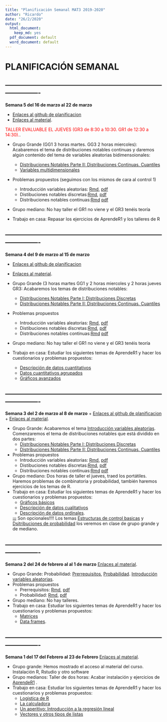 ```yaml
---
title: "Planificación Semanal MAT3 2019-2020"
author: "Ricardo"
date: "26/2/2020"
output:
  html_document:
    keep_md: yes
  pdf_document: default
  word_document: default
---
```





**PLANIFICACIÓN SEMANAL** 
==========================================

----------------------------------------------------------------------------------------
----------------------------------------------------------------------------------------


**Semana 5 del 16 de marzo al 22 de marzo** 

  + [Enlaces al  github de planificacion](https://www.github.com/ricuib/mat3)
  + [Enlaces al material](https://ricuib.github.io/Enlaces/).

 <span style="color:red">TALLER EVALUABLE EL JUEVES (GR3 de 8:30 a 10:30. GR1 de 12:30 a 14:30).</span>.

* Grupo Grande (GG1 3 horas martes. GG3  2 horas miercoles): 
Acabaremos  el tema de  distribuciones notables continuas y  daremos algún contenido del tema de variables aleatorias  bidimensoionales: 
  + [Distribuciones Notables Parte II: Distribuciones Continuas. Cuantiles](https://joanby.github.io/probabilidad/Tema_3_2_Notables#1)
  + [Variables multidimensionales](https://joanby.github.io/probabilidad/Tema_5_Varias_Variables#1)

* Problemas propuestos (seguimos con los mismos de cara al control 1)
  + Introducción variables aleatorias: [Rmd](https://github.com/joanby/probabilidad/blob/master/ejercicios/Tema%202%20-%20Variables%20Aleatorias.Rmd), 
[pdf](https://github.com/joanby/probabilidad/blob/master/ejercicios/Tema-2---Variables-Aleatorias.pdf)
  + Distibuciones notables discretas:[Rmd](https://github.com/joanby/probabilidad/blob/master/ejercicios/Tema%203%20-%20Notables_discretas.Rmd), [pdf](https://github.com/joanby/probabilidad/blob/master/ejercicios/Tema-3---Notables_discretas.pdf)
  + Distribuciones notables continuas:[Rmd](https://github.com/joanby/probabilidad/blob/master/ejercicios/Tema%203%20-%20Notables_continuas.Rmd)
[pdf](https://github.com/joanby/probabilidad/blob/master/ejercicios/Tema-3---Notables_continuas.pdf)

* Grupo mediano:  No hay  taller el GR1 no viene y el GR3  tenéis teoría

* Trabajo en casa: Repasar los ejercicios de AprendeR1 y  los talleres de R

----------------------------------------------------------------------------------------
----------------------------------------------------------------------------------------





**Semana 4 del 9 de marzo al 15 de marzo** 

  + [Enlaces al  github de planificacion](https://www.github.com/ricuib/mat3)
  + [Enlaces al material](https://ricuib.github.io/Enlaces/).


* Grupo Grande (3 horas martes GG1 y 2 horas miercoles y  2 horas jueves GR3: 
Acabaremos  los temas de  distribuciones notables: 
  + [Distribuciones Notables Parte I: Distribuciones Discretas](https://joanby.github.io/probabilidad/Tema_3_1_Notables#1)
  + [Distribuciones Notables Parte II: Distribuciones Continuas. Cuantiles](https://joanby.github.io/probabilidad/Tema_3_2_Notables#1)

* Problemas propuestos
  + Introducción variables aleatorias: [Rmd](https://github.com/joanby/probabilidad/blob/master/ejercicios/Tema%202%20-%20Variables%20Aleatorias.Rmd), 
[pdf](https://github.com/joanby/probabilidad/blob/master/ejercicios/Tema-2---Variables-Aleatorias.pdf)
  + Distibuciones notables discretas:[Rmd](https://github.com/joanby/probabilidad/blob/master/ejercicios/Tema%203%20-%20Notables_discretas.Rmd), [pdf](https://github.com/joanby/probabilidad/blob/master/ejercicios/Tema-3---Notables_discretas.pdf)
  + Distribuciones notables continuas:[Rmd](https://github.com/joanby/probabilidad/blob/master/ejercicios/Tema%203%20-%20Notables_continuas.Rmd)
[pdf](https://github.com/joanby/probabilidad/blob/master/ejercicios/Tema-3---Notables_continuas.pdf)

* Grupo mediano:  No hay  taller el GR1 no viene y el GR3  tenéis teoría

* Trabajo en casa: Estudiar los siguientes temas de AprendeR1 y hacer los cuestionarios y problemas propuestos:
  + [Descripción de datos cuantitativos](https://aprender-uib.github.io/AprendeR1/chap-quan.html)
  + [Datos cuantitativos agrupados](https://aprender-uib.github.io/AprendeR1/datos-cuantitativos-agrupados.html)
  + [Gráficos avanzados](https://aprender-uib.github.io/AprendeR1/graficos-avanzados.html)


----------------------------------------------------------------------------------------
----------------------------------------------------------------------------------------





**Semana 3 del 2 de marzo al 8 de marzo** 
+ [Enlaces al  github de planificacion](https://www.github.com/ricuib/mat3)
+ [Enlaces al material](https://ricuib.github.io/Enlaces/).

* Grupo Grande: 
Acabaremos el  tema 
[Introducción variables aleatorias](https://joanby.github.io/bookdown-probabilidad/variables-aleatorias.html). 
Comenzaremos el tema de distribuciones notables que está dividido en dos partes:
  + [Distribuciones Notables Parte I: Distribuciones Discretas](https://joanby.github.io/probabilidad/Tema_3_1_Notables#1)
  + [Distribuciones Notables Parte II: Distribuciones Continuas. Cuantiles](https://joanby.github.io/probabilidad/Tema_3_2_Notables#1)

* Problemas propuestos
  + Introducción variables aleatorias: [Rmd](https://github.com/joanby/probabilidad/blob/master/ejercicios/Tema%202%20-%20Variables%20Aleatorias.Rmd), 
[pdf](https://github.com/joanby/probabilidad/blob/master/ejercicios/Tema-2---Variables-Aleatorias.pdf)
  + Distibuciones notables discretas:[Rmd](https://github.com/joanby/probabilidad/blob/master/ejercicios/Tema%203%20-%20Notables_discretas.Rmd), [pdf](https://github.com/joanby/probabilidad/blob/master/ejercicios/Tema-3---Notables_discretas.pdf)
  + Distribuciones notables continuas:[Rmd](https://github.com/joanby/probabilidad/blob/master/ejercicios/Tema%203%20-%20Notables_continuas.Rmd)
[pdf](https://github.com/joanby/probabilidad/blob/master/ejercicios/Tema-3---Notables_continuas.pdf)

* Grupo mediano:  Dos horas de taller el jueves, traed los portátiles. Haremos problemas de combinatoria y probabilidad, también haremos ejercicios de los temas de R.
* Trabajo en casa: Estudiar los siguientes temas de AprendeR1 y hacer los cuestionarios y problemas propuestos:
  + [Gráficos básicos](https://aprender-uib.github.io/AprendeR1/chap-plot.html)
  + [Descripción de datos cualitativos](https://aprender-uib.github.io/AprendeR1/chap-edqual.html)
  + [Descripción  de datos ordinales](https://aprender-uib.github.io/AprendeR1/chap-ord.html). 
  
  ¡¡¡ Son opcionales!!!! Los temas [Estructuras de control basicas](https://aprender-uib.github.io/AprendeR1/chap-for.html)  y [Dsitribuciones de probabilidad](https://aprender-uib.github.io/AprendeR1/chap-distr.html) los veremos en clase de grupo grande y de mediano. 

----------------------------------------------------------------------------------------
----------------------------------------------------------------------------------------




**Semana 2 del 24 de febrero al al  1 de marzo** [Enlaces al material](https://ricuib.github.io/Enlaces/).

* Grupo Grande: Probabilidad: [Prerrequisitos](https://joanby.github.io/bookdown-probabilidad/pre-requisitos-teor%C3%ADa-de-conjuntos-y-combinatoria.html), [Probabilidad](https://joanby.github.io/bookdown-probabilidad/probabilidad.html). [Introducción variables aleatorias](https://joanby.github.io/bookdown-probabilidad/variables-aleatorias.html). 
* Problemas propuestos
  + Prerrequisitos: [Rmd](https://github.com/joanby/probabilidad/blob/master/ejercicios/Tema%200%20-%20Combinatoria.Rmd), 
[pdf](https://github.com/joanby/probabilidad/blob/master/ejercicios/Tema-0---Combinatoria.pdf)
  + Probabilidad: [Rmd](https://github.com/joanby/probabilidad/blob/master/ejercicios/Tema%201%20-%20Probabilidad.Rmd), 
[pdf](https://github.com/joanby/probabilidad/blob/master/ejercicios/Tema-1---Probabilidad.pdf)
* Grupo mediano: No hay talleres.
* Trabajo en casa: Estudiar los siguientes temas de AprendeR1 y hacer los cuestionarios y problemas propuestos:
  + [Matrices](https://aprender-uib.github.io/AprendeR1/chap-matrix.html)
  + [Data frames](https://aprender-uib.github.io/AprendeR1/chap-df.html).    
 

----------------------------------------------------------------------------------------
----------------------------------------------------------------------------------------

**Semana 1 del 17 del Febrero al 23 de Febrero** [Enlaces al material](https://ricuib.github.io/Enlaces/).

* Grupo grande: Hemos mostrado el acceso al material del curso. Instalación R, Rstudio y  otro software
*  Grupo medianos:  Taller de dos horas: Acabar instalación y ejercicios de [AprendeR1](https://aprender-uib.github.io/AprendeR1/) . 
* Trabajo en casa: Estudiar los siguientes temas de AprendeR1 y hacer los cuestionarios y problemas propuestos:
  + [Logistica de R](https://aprender-uib.github.io/AprendeR1/chap-0.html)
  + [La calculadora](https://aprender-uib.github.io/AprendeR1/chap-calc.html)
  + [Un aperitivo: Introducción a la regresión lineal](https://aprender-uib.github.io/AprendeR1/chap-lm.html)
  + [Vectores y otros tipos de listas](https://aprender-uib.github.io/AprendeR1/chap-vect.html)

